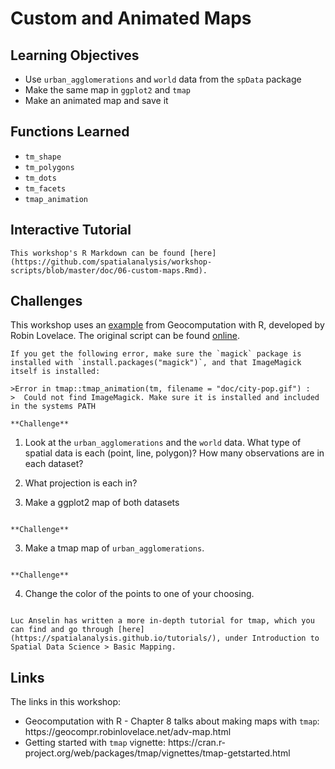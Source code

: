 # Custom and Animated Maps

## Learning Objectives

- Use `urban_agglomerations` and `world` data from the `spData` package
- Make the same map in `ggplot2` and `tmap`
- Make an animated map and save it 

## Functions Learned

- `tm_shape`
- `tm_polygons`
- `tm_dots`
- `tm_facets`
- `tmap_animation`

## Interactive Tutorial

```block
This workshop's R Markdown can be found [here](https://github.com/spatialanalysis/workshop-scripts/blob/master/doc/06-custom-maps.Rmd).
```

## Challenges

This workshop uses an [example]() from Geocomputation with R, developed by Robin Lovelace. The original script can be found [online](https://raw.githubusercontent.com/Robinlovelace/geocompr/master/code/08-urban-animation.R).

```block
If you get the following error, make sure the `magick` package is installed with `install.packages("magick")`, and that ImageMagick itself is installed:

>Error in tmap::tmap_animation(tm, filename = "doc/city-pop.gif") : 
>  Could not find ImageMagick. Make sure it is installed and included in the systems PATH
```


```block
**Challenge**
```
1. Look at the `urban_agglomerations` and the `world` data. What type of spatial data is each (point, line, polygon)? How many observations are in each dataset?

2. What projection is each in?

3. Make a ggplot2 map of both datasets

```block
```

```block
**Challenge**
```
3. Make a tmap map of `urban_agglomerations`.

```block
```

```block
**Challenge**
```
4. Change the color of the points to one of your choosing.

```block
```

```block
Luc Anselin has written a more in-depth tutorial for tmap, which you can find and go through [here](https://spatialanalysis.github.io/tutorials/), under Introduction to Spatial Data Science > Basic Mapping.
```

## Links
The links in this workshop:

- Geocomputation with R - Chapter 8 talks about making maps with `tmap`: https://geocompr.robinlovelace.net/adv-map.html
- Getting started with `tmap` vignette: https://cran.r-project.org/web/packages/tmap/vignettes/tmap-getstarted.html
